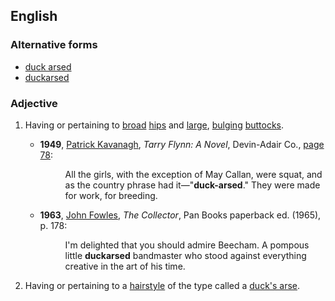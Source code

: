 {{also|duckarsed|duck arsed}}
==English==

===Alternative forms===
* [[duck arsed]]
* [[duckarsed]]

===Adjective===
{{en-adj|head=[[duck]]-[[arse]]d}}

# {{lb|en|chiefly|British|indelicate|sometimes|insulting}} Having or pertaining to [[broad]] [[hips]] and [[large]], [[bulging]] [[buttock]]s.
#* '''1949''', [[w:Patrick_Kavanagh|Patrick Kavanagh]], ''Tarry Flynn: A Novel'', Devin-Adair Co., [http://books.google.ca/books?id=whVAAAAAIAAJ&q=%22duck+arsed%22&dq=%22duck+arsed%22&lr=&ie=ISO-8859-1&pgis=1 page 78]:
#*: All the girls, with the exception of May Callan, were squat, and as the country phrase had it—"'''duck-arsed'''." They were made for work, for breeding.
#* '''1963''', [[w:John_Fowles|John Fowles]], ''The Collector'', Pan Books paperback ed. (1965), p. 178:
#*: I'm delighted that you should admire Beecham. A pompous little '''duckarsed''' bandmaster who stood against everything creative in the art of his time.
# {{lb|en|chiefly|British|informal}} Having or pertaining to a [[hairstyle]] of the type called a [[duck's arse]].